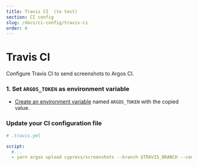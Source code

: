 ```yaml
---
title: Travis CI  (to test)
section: CI config
slug: /docs/ci-config/travis-ci
order: 4
---
```


# Travis CI

Configure Travis CI to send screenshots to Argos CI.

### 1. Set `ARGOS_TOKEN` as environment variable

- [Create an environment variable](https://docs.travis-ci.com/user/environment-variables/#defining-variables-in-repository-settings) named `ARGOS_TOKEN` with the copied value.

### Update your CI configuration file

```yml
# .travis.yml

script:
  #...
  - yarn argos upload cypress/screenshots --branch $TRAVIS_BRANCH --commit $TRAVIS_COMMIT --token $ARGOS_TOKEN
```
